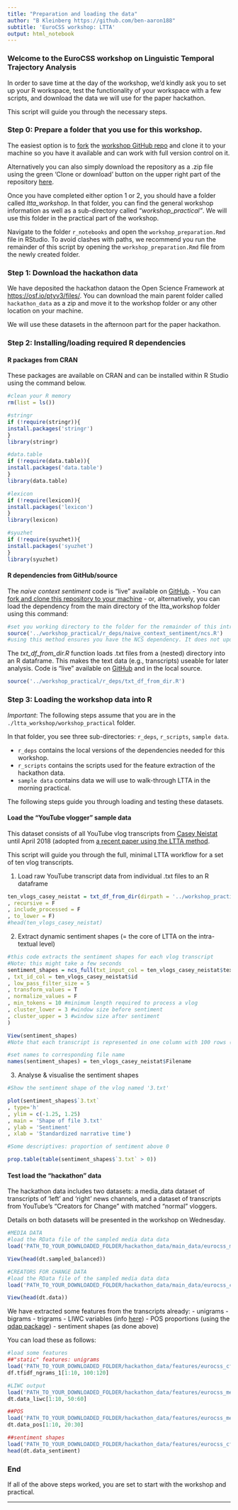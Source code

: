 ```yaml
---
title: "Preparation and loading the data"
author: "B Kleinberg https://github.com/ben-aaron188"
subtitle: 'EuroCSS workshop: LTTA'
output: html_notebook
---
```

  
### Welcome to the EuroCSS workshop on Linguistic Temporal Trajectory Analysis
  
In order to save time at the day of the workshop, we'd kindly ask you to set up your R workspace, test the functionality of your workspace with a few scripts, and download the data we will use for the paper hackathon.

This script will guide you through the necessary steps.

### Step 0: Prepare a folder that you use for this workshop.

The easiest option is to [fork](https://help.github.com/articles/fork-a-repo/) the [workshop GitHub repo](https://github.com/ben-aaron188/ltta_workshop) and clone it to your machine so you have it available and can work with full version control on it.

Alternatively you can also simply download the repository as a .zip file using the green 'Clone or download' button on the upper right part of the repository [here](https://github.com/ben-aaron188/ltta_workshop).

Once you have completed either option 1 or 2, you should have a folder called *ltta_workshop*. In that folder, you can find the general workshop information as well as a sub-directory called *"workshop_practical"*. We will use this folder in the practical part of the workshop.

Navigate to the folder `r_notebooks` and open the `workshop_preparation.Rmd` file in RStudio. To avoid clashes with paths, we recommend you run the remainder of this script by opening the `workshop_preparation.Rmd` file from the newly created folder.

### Step 1: Download the hackathon data

We have deposited the hackathon dataon the Open Science Framework at [https://osf.io/ptyv3/files/](https://osf.io/ptyv3/files/). You can download the main parent folder called `hackathon_data` as a zip and move it to the workshop folder or any other location on your machine.

We will use these datasets in the afternoon part for the paper hackathon.


### Step 2: Installing/loading required R dependencies

#### R packages from CRAN

These packages are available on CRAN and can be installed within R Studio using the command below.

```r
#clean your R memory
rm(list = ls())

#stringr
if (!require(stringr)){
install.packages('stringr')
} 
library(stringr)

#data.table
if (!require(data.table)){
install.packages('data.table')
} 
library(data.table)

#lexicon
if (!require(lexicon)){
install.packages('lexicon')
} 
library(lexicon)

#syuzhet
if (!require(syuzhet)){
install.packages('syuzhet')
} 
library(syuzhet)
```


#### R dependencies from GitHub/source

The *naive context sentiment* code is "live" available on [GitHub](https://github.com/ben-aaron188/naive_context_sentiment). 
- You can [fork and clone this repository to your machine](https://help.github.com/articles/cloning-a-repository/)
- or, alternatively, you can load the dependency from the main directory of the ltta_workshop folder using this command:

```r
#set you working directory to the folder for the remainder of this intro script
source('../workshop_practical/r_deps/naive_context_sentiment/ncs.R')
#using this method ensures you have the NCS dependency. It does not update to any commits made in the future (use the GitHub dependency for this for future use)
```

The *txt_df_from_dir.R* function loads .txt files from a (nested) directory into an R dataframe. This makes the text data (e.g., transcripts) useable for later analysis. Code is "live" available on [GitHub](https://github.com/ben-aaron188/r_helper_functions/blob/master/txt_df_from_dir.R) and in the local source. 

```r
source('../workshop_practical/r_deps/txt_df_from_dir.R')
```

### Step 3: Loading the workshop data into R

*Important*: The following steps assume that you are in the `./ltta_workshop/workshop_practical` folder.

In that folder, you see three sub-directories:  `r_deps`, `r_scripts`, `sample data`.

- `r_deps` contains the local versions of the dependencies needed for this workshop.
- `r_scripts` contains the scripts used for the feature extraction of the hackathon data.
- `sample data` contains data we will use to walk-through LTTA in the morning practical.

The following steps guide you through loading and testing these datasets.

#### Load the "YouTube vlogger" sample data

This dataset consists of all YouTube vlog transcripts from [Casey Neistat](https://www.youtube.com/user/caseyneistat) until April 2018 (adopted from [a recent paper using the LTTA method](https://arxiv.org/ftp/arxiv/papers/1808/1808.09722.pdf).

This script will guide you through the full, minimal LTTA workflow for a set of ten vlog transcripts.

1. Load raw YouTube transcript data from individual .txt files to an R dataframe

```r
ten_vlogs_casey_neistat = txt_df_from_dir(dirpath = '../workshop_practical/sample_data/caseyneistat_small'
, recursive = F
, include_processed = F
, to_lower = F)
#head(ten_vlogs_casey_neistat)
```


2. Extract dynamic sentiment shapes (= the core of LTTA on the intra-textual level)

```r
#this code extracts the sentiment shapes for each vlog transcript
#Note: this might take a few seconds
sentiment_shapes = ncs_full(txt_input_col = ten_vlogs_casey_neistat$text
, txt_id_col = ten_vlogs_casey_neistat$id
, low_pass_filter_size = 5
, transform_values = T
, normalize_values = F
, min_tokens = 10 #minimum length required to process a vlog
, cluster_lower = 3 #window size before sentiment
, cluster_upper = 3 #window size after sentiment
)
```

```r
View(sentiment_shapes)
#Note that each transcript is represented in one column with 100 rows (= standardized narrative time)

#set names to corresponding file name
names(sentiment_shapes) = ten_vlogs_casey_neistat$Filename
```


3. Analyse & visualise the sentiment shapes

```r
#Show the sentiment shape of the vlog named '3.txt'

plot(sentiment_shapes$`3.txt`
, type='h'
, ylim = c(-1.25, 1.25)
, main = 'Shape of file 3.txt'
, ylab = 'Sentiment'
, xlab = 'Standardized narrative time')
```

```r
#Some descriptives: proportion of sentiment above 0

prop.table(table(sentiment_shapes$`3.txt` > 0))
```


#### Test load the "hackathon" data

The hackathon data includes two datasets: a media_data dataset of transcripts of 'left' and 'right' news channels, and a dataset of transcripts from YouTube's "Creators for Change" with matched "normal" vloggers.

Details on both datasets will be presented in the workshop on Wednesday.

```r
#MEDIA DATA
#load the RData file of the sampled media data data
load('PATH_TO_YOUR_DOWNLOADED_FOLDER/hackathon_data/main_data/eurocss_media_data_sampled.RData')

View(head(dt.sampled_balanced))
```

```r
#CREATORS FOR CHANGE DATA
#load the RData file of the sampled media data data
load('PATH_TO_YOUR_DOWNLOADED_FOLDER/hackathon_data/main_data/eurocss_cfc_data_full.RData')

View(head(dt.data))
```


We have extracted some features from the transcripts already:
  - unigrams
- bigrams
- trigrams
- LIWC variables (info [here](https://repositories.lib.utexas.edu/bitstream/handle/2152/31333/LIWC2015_LanguageManual.pdf))
- POS proportions (using the [qdap package](https://rdrr.io/cran/qdap/man/pos.html))
- sentiment shapes (as done above)

You can load these as follows:
  
```r
#load some features
##"static" features: unigrams
load('PATH_TO_YOUR_DOWNLOADED_FOLDER/hackathon_data/features/eurocss_cfc_data_unigrams.RData')
df.tfidf_ngrams_1[1:10, 100:120]
```

```r
#LIWC output
load('PATH_TO_YOUR_DOWNLOADED_FOLDER/hackathon_data/features/eurocss_media_data_liwc.RData')
dt.data_liwc[1:10, 50:60]
```

```r
##POS
load('PATH_TO_YOUR_DOWNLOADED_FOLDER/hackathon_data/features/eurocss_media_data_pos.RData')
dt.data_pos[1:10, 20:30]
```

```r
##sentiment shapes
load('PATH_TO_YOUR_DOWNLOADED_FOLDER/hackathon_data/features/eurocss_cfc_sentiment.RData')
head(dt.data_sentiment)
```

### End

If all of the above steps worked, you are set to start with the workshop and practical.

-------------------
  
  